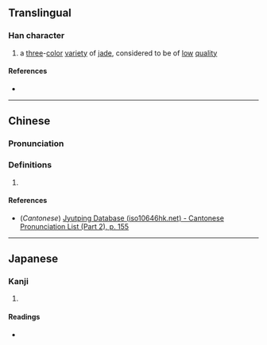 {{character info/new}}
==Translingual==

===Han character===
{{Han char|rn=96|rad=玉|as=12|sn=16|four=|canj=MGOTF|ids=⿰王無}}

# a [[three]]-[[color]] [[variety]] of [[jade]], considered to be of [[low]] [[quality]]

====References====
* {{Han ref|kx=0741.250|dkj=21226|dj=1151.050|hdz=21137.150|uh=7491|ud=29841}}

----

==Chinese==
{{zh-forms}}

===Pronunciation===
{{zh-pron
|m=wú
|c=mou4
|mc=y
|oc=y
|ma=
|cat=n
}}

===Definitions===
{{zh-hanzi}}

# {{rfdef|zh}}

====References====
* (''Cantonese'') [http://www.iso10646hk.net/jp/document/download.jsp Jyutping Database (iso10646hk.net) - Cantonese Pronunciation List (Part 2), p. 155]

----

==Japanese==

===Kanji===
{{ja-kanji|grade=|rs=玉12}}

# {{rfdef|ja|sort=玉12}}

====Readings====
* {{ja-readings|on=[[ぶ]] (bu), [[む]] (mu)|kun=[[いし]] (ishi)|nanori=}}